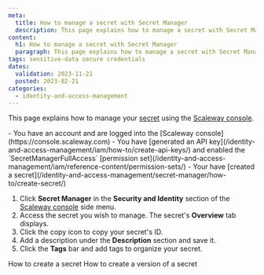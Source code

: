 ```yaml
---
meta:
  title: How to manage a secret with Secret Manager
  description: This page explains how to manage a secret with Secret Manager
content:
  h1: How to manage a secret with Secret Manager
  paragraph: This page explains how to manage a secret with Secret Manager
tags: sensitive-data secure credentials
dates:
  validation: 2023-11-21
  posted: 2023-02-21
categories:
  - identity-and-access-management
---
```


This page explains how to manage your [secret](/identity-and-access-management/secret-manager/concepts/#secret) using the [Scaleway console](https://console.scaleway.com).

<Macro id="iam-requirements" />

<Message type="requirement">
  - You have an account and are logged into the [Scaleway console](https://console.scaleway.com)
  - You have [generated an API key](/identity-and-access-management/iam/how-to/create-api-keys/) and enabled the `SecretManagerFullAccess` [permission set](/identity-and-access-management/iam/reference-content/permission-sets/)
  - Your have [created a secret](/identity-and-access-management/secret-manager/how-to/create-secret/)
</Message>

1. Click **Secret Manager** in the **Security and Identity** section of the [Scaleway console](https://console.scaleway.com/) side menu.
2. Access the secret you wish to manage. The secret's **Overview** tab displays.
3. Click the copy icon to copy your secret's ID.
4. Add a description under the **Description** section and save it.
5. Click the **Tags** bar and add tags to organize your secret.

<Navigation title="See Also">
  <PreviousButton to="/identity-and-access-management/secret-manager/how-to/create-secret/">How to create a secret</PreviousButton>
  <NextButton to="/identity-and-access-management/secret-manager/how-to/create-version/">How to create a version of a secret</NextButton>
</Navigation>